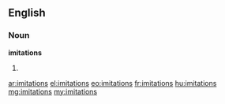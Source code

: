 ==English==

===Noun===
'''imitations'''

#{{plural of|imitation}}

[[ar:imitations]]
[[el:imitations]]
[[eo:imitations]]
[[fr:imitations]]
[[hu:imitations]]
[[mg:imitations]]
[[my:imitations]]
